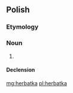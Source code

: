 ==Polish==

===Etymology===
{{suffix|herbata|ka|t1=tea|t2=feminine diminutive suffix|lang=pl}}

===Noun===
{{pl-noun|f}}

# {{diminutive of|herbata|lang=pl}}

====Declension====
{{pl-decl-noun-f}}

[[mg:herbatka]]
[[pl:herbatka]]